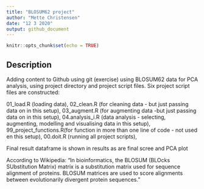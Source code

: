 ```yaml
---
title: "BLOSUM62 project"
author: "Mette Christensen"
date: "12 3 2020"
output: github_document
---
```


```r
knitr::opts_chunk$set(echo = TRUE)
```

##  Description 
Adding content to Github using git (exercise) using BLOSUM62 data for PCA analysis, using project directory and project script files. Six project script files are constructed:

01_load.R (loading data), 
02_clean.R (for cleaning data - but just passing data on in this setup), 
03_augment.R (for augmenting data -but just passing data on in this setup), 
04.analysis_i.R (data analysis - selecting, augmenting, modelling and visualising data in this setup), 
99_project_functions.R(for function in more than one line of code - not used en this setup), 
00.doit.R (running all project scripts), 

Final result dataframe is shown in results as are final scree and PCA plot

According to Wikipedia: "In bioinformatics, the BLOSUM (BLOcks SUbstitution Matrix) matrix is a substitution matrix used for sequence alignment of proteins. BLOSUM matrices are used to score alignments between evolutionarily divergent protein sequences."

